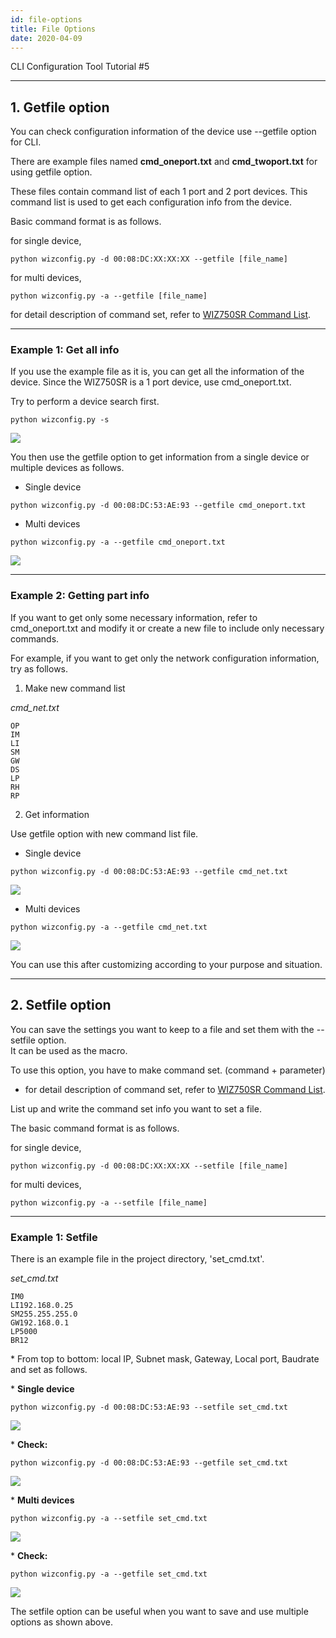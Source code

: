 ```yaml
---
id: file-options
title: File Options
date: 2020-04-09
---
```


CLI Configuration Tool Tutorial \#5

-----

## 1. Getfile option

You can check configuration information of the device use --getfile
option for CLI.

There are example files named **cmd\_oneport.txt** and
**cmd\_twoport.txt** for using getfile option.

These files contain command list of each
1 port and 2 port devices. This command list is used to get each
configuration info from the device.

Basic command format is as follows.

for single device,

``` 
python wizconfig.py -d 00:08:DC:XX:XX:XX --getfile [file_name]
```

for multi devices,
```
python wizconfig.py -a --getfile [file_name]
```

for detail description of command set, refer to [WIZ750SR Command List](./../Command-Manual-EN.md).

-----

### Example 1: Get all info

If you use the example file as it is, you can get all the information of
the device. Since the WIZ750SR is a 1 port device, use cmd\_oneport.txt.

Try to perform a device search first.

``` 
python wizconfig.py -s
```

![](/img/products/wiz750sr/clitool/fileoption/02.search.png)

You then use the getfile option to get information from a single device
or multiple devices as follows.

* Single device

``` 
python wizconfig.py -d 00:08:DC:53:AE:93 --getfile cmd_oneport.txt
```

* Multi devices

```
python wizconfig.py -a --getfile cmd_oneport.txt
```

![](/img/products/wiz750sr/clitool/fileoption/single_getfile.png)

-----

### Example 2: Getting part info

If you want to get only some necessary information, refer to
cmd\_oneport.txt and modify it or create a new file to include only
necessary commands.

For example, if you want to get only the network configuration
information, try as follows.

1) Make new command list

*cmd\_net.txt*

``` 
OP
IM
LI
SM
GW
DS
LP
RH
RP

```

2) Get information

Use getfile option with new command list file.

* Single device

``` 
python wizconfig.py -d 00:08:DC:53:AE:93 --getfile cmd_net.txt
```

![](/img/products/wiz750sr/clitool/fileoption/single_getfile_short.png)

* Multi devices

```
python wizconfig.py -a --getfile cmd_net.txt
```

![](/img/products/wiz750sr/clitool/fileoption/multi_getfile_short.png)

You can use this after customizing according to your purpose and
situation.

-----

## 2. Setfile option

You can save the settings you want to keep to a file and set them with
the --setfile option.  
It can be used as the macro.

To use this option, you have to make command set. (command + parameter)

  - for detail description of command set, refer to [WIZ750SR Command List](./../Command-Manual-EN.md).

List up and write the command set info you want to set a file.

The basic command format is as follows.

for single device,

``` 
python wizconfig.py -d 00:08:DC:XX:XX:XX --setfile [file_name]
```

for multi devices,

```
python wizconfig.py -a --setfile [file_name]
```

-----

### Example 1: Setfile

There is an example file in the project directory, 'set\_cmd.txt'.

*set\_cmd.txt*

    IM0
    LI192.168.0.25
    SM255.255.255.0
    GW192.168.0.1
    LP5000
    BR12

\* From top to bottom: local IP, Subnet mask, Gateway, Local port, Baudrate and set as follows.

\* **Single device**

``` 
python wizconfig.py -d 00:08:DC:53:AE:93 --setfile set_cmd.txt
```

![](/img/products/wiz750sr/clitool/fileoption/single_setfile.png)

\* **Check:**

```
python wizconfig.py -d 00:08:DC:53:AE:93 --getfile set_cmd.txt
```

![](/img/products/wiz750sr/clitool/fileoption/single_setfile_get.png)

\* **Multi devices**

``` 
python wizconfig.py -a --setfile set_cmd.txt
```

![](/img/products/wiz750sr/clitool/fileoption/multi_setfile.png)

\* **Check:**

```
python wizconfig.py -a --getfile set_cmd.txt
```

![](/img/products/wiz750sr/clitool/fileoption/multi_setfile_get.png)

The setfile option can be useful when you want to save and use multiple options as shown above.
